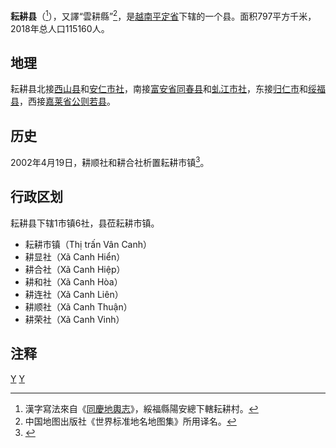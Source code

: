 {{Infobox Settlement
|name                   = 耘耕县
|settlement_type        = 县
|official_name          = 
|other_name             = 
|native_name            = {{lang|vi|Huyện Vân Canh}}
|nickname               = 
|motto                  = 
|image_skyline          = Ga Tân Vinh - Vân Canh,Bình Định - panoramio.jpg
|imagesize              = 
|image_caption          = 
|image_flag             = 
|flag_size              = 
|image_seal             = 
|seal_size              = 
|image_shield           = 
|shield_size            = 
|image_blank_emblem     = 
|blank_emblem_size      = 
|image_map              = {{Infobox mapframe|frame-width=250|zoom=10}}
|mapsize                = 
|map_caption            = 
|image_map1             = 
|mapsize1               = 
|map_caption1           = 
|pushpin_map            = Vietnam
|pushpin_label_position = bottom
|pushpin_map_caption    = 
|pushpin_map1           = 
|pushpin_label_position1= 
|pushpin_map_caption1   = 
|subdivision_type       = 国家
|subdivision_name       = {{flag|Vietnam}}
|subdivision_type1      = [[越南行政区划|省]]
|subdivision_name1      = [[平定省|平定省]]
|subdivision_type2      = 行政区划
|subdivision_name2      = 1市镇6社
|subdivision_type3      = 
|subdivision_name3      = 
|seat_type              = 县莅
|seat                   = {{link-vi|耘耕市镇|Vân Canh (thị trấn)}}
|government_type        = 
|leader_title           = 
|leader_name            = 
|leader_title1          = 
|leader_name1           = 
|established_title      = 
|established_date       = 
|area_magnitude         = 
|unit_pref              = 
|area_footnotes         = 
|area_total_km2         = 797
|area_land_km2          = 
|area_water_km2         = 
|area_water_percent     = 
|area_urban_km2         = 
|area_metro_km2         = 
|population_as_of       = 2018年
|population_footnotes   = 
|population_note        = 
|population_total       = 115160
|population_density_km2 = auto
|population_metro             = 
|population_density_metro_km2 = 
|population_urban             = 
|population_density_urban_km2 = 
|timezone               = [[越南标准时间|越南标准时间]]
|utc_offset             = +7
|elevation_footnotes    = 
|elevation_m            = 
|coor_type              = 
|coordinates            = 
|postal_code_type       = 
|postal_code            = 
|area_code              = 
|website                = [https://vancanh.binhdinh.gov.vn 耘耕县电子信息门户网站]
|footnotes              = 
}}
'''耘耕县'''（{{vie|v='''Huyện Vân Canh'''|hn=縣耘耕}}<ref>漢字寫法來自《[[同慶地輿志|同慶地輿志]]》，綏福縣陽安總下轄耘耕村。</ref>），又譯“雲耕縣”<ref>中国地图出版社《世界标准地名地图集》所用译名。</ref>，是[[越南|越南]][[平定省|平定省]]下辖的一个县。面积797平方千米，2018年总人口115160人。

==地理==
耘耕县北接[[西山县|西山县]]和[[安仁市社|安仁市社]]，南接[[富安省|富安省]][[同春县_(越南)|同春县]]和[[虬江市社|虬江市社]]，东接[[归仁市|归仁市]]和[[绥福县|绥福县]]，西接[[嘉莱省|嘉莱省]][[公则若县|公则若县]]。

==历史==
2002年4月19日，耕顺社和耕合社析置耘耕市镇<ref>{{Cite web |url=https://thuvienphapluat.vn/van-ban/Bo-may-hanh-chinh/Nghi-dinh-46-2002-ND-CP-dieu-chinh-dia-gioi-hanh-chinh-de-thanh-lap-mot-so-xa-thi-tran-thuoc-huyen-Phu-My-Van-Canh-tinh-Binh-Dinh-49598.aspx |title=Nghị định 46/2002/NĐ-CP về việc điều chỉnh địa giới hành chính để thành lập một số xã, thị trấn thuộc các huyện Phù Mỹ, Vân Canh, tỉnh Bình Định |access-date=2020-04-30 |archive-date=2020-11-28 |archive-url=https://web.archive.org/web/20201128215202/https://thuvienphapluat.vn/van-ban/Bo-may-hanh-chinh/Nghi-dinh-46-2002-ND-CP-dieu-chinh-dia-gioi-hanh-chinh-de-thanh-lap-mot-so-xa-thi-tran-thuoc-huyen-Phu-My-Van-Canh-tinh-Binh-Dinh-49598.aspx |dead-url=no }}</ref>。

==行政区划==
耘耕县下辖1市镇6社，县莅耘耕市镇。
*耘耕市镇（Thị trấn Vân Canh）
*耕显社（Xã Canh Hiển）
*耕合社（Xã Canh Hiệp）
*耕和社（Xã Canh Hòa）
*耕连社（Xã Canh Liên）
*耕顺社（Xã Canh Thuận）
*耕荣社（Xã Canh Vinh）

==注释==
{{reflist}}

{{平定省行政区划}}
{{越南南中部之县市镇区域划分}}

[[Category:平定省|Y]]
[[Category:越南县份|Y]]